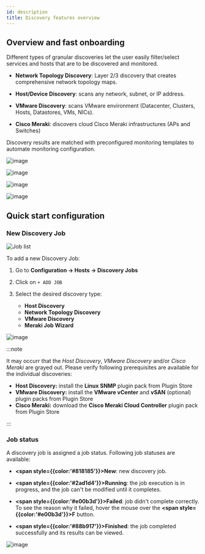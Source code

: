 ```yaml
---
id: description
title: Discovery features overview
---
```


## Overview and fast onboarding

Different types of granular discoveries let the user easily filter/select services and hosts that are to be discovered and monitored.

* **Network Topology Discovery**: Layer 2/3 discovery that creates comprehensive network topology maps.

* **Host/Device Discovery**: scans any network, subnet, or IP address.

* **VMware Discovery**: scans VMware environment (Datacenter, Clusters, Hosts, Datastores, VMs, NICs).

* **Cisco Meraki**: discovers cloud Cisco Meraki infrastructures (APs and Switches)

Discovery results are matched with preconfigured monitoring templates to automate monitoring configuration.

![image](../../assets/discovery/nedi_example.png)

![image](../../assets/discovery/host_discovery.png)

![image](../../assets/discovery/vm_result.png)

![image](../../assets/discovery/meraki15.png)

## Quick start configuration

### New Discovery Job

![Job list](../../assets/discovery/list.png)

To add a new Discovery Job:

1. Go to **Configuration -> Hosts -> Discovery Jobs**
2. Click on `+ ADD JOB`
3. Select the desired discovery type:

    * **Host Discovery**
    * **Network Topology Discovery**
    * **VMware Discovery**
    * **Meraki Job Wizard**

![image](../../assets/discovery/add_discovery.png)

:::note

It may occurr that the *Host Discovery*, *VMware Discovery* and/or *Cisco Meraki* are grayed out.
Please verify following prerequisites are available for the individual discoveries:

* **Host Discovery:** install the **Linux SNMP** plugin pack from Plugin Store
* **VMware Discovery:** install the **VMware vCenter** and **vSAN** (optional) plugin packs from Plugin Store
* **Cisco Meraki:** download the **Cisco Meraki Cloud Controller** plugin pack from Plugin Store

:::

### Job status

A discovery job is assigned a job status. Following job statuses are available:

* <strong><span style={{color:'#818185'}}>New</span></strong>: new discovery job.

* <strong><span style={{color:'#2ad1d4'}}>Running</span></strong>: the job execution is in progress, and the job can't be modified until it completes.

* <strong><span style={{color:'#e00b3d'}}>Failed</span></strong>: job didn't complete correctly.
    To see the reason why it failed, hover the mouse over the <strong><span style={{color:'#e00b3d'}}>F</span></strong> button.

* <strong><span style={{color:'#88b917'}}>Finished</span></strong>: the job completed successfully and its results can be viewed.

![image](../../assets/discovery/discovery_status.png)
